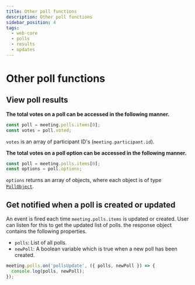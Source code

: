 ```yaml
---
title: Other poll functions
description: Other poll functions
sidebar_position: 4
tags:
  - web-core
  - polls
  - results
  - updates
---
```


# Other poll functions

## View poll results

**The total votes on a poll can be accessed in the following manner.**

```ts
const poll = meeting.polls.items[0];
const votes = poll.voted;
```

`votes` is an array of participant ID's (`meeting.participant.id`).

**The total votes on a poll option can be accessed in the following manner.**

```ts
const poll = meeting.polls.items[0];
const options = poll.options;
```

`options` returns an array of objects, where each object is of type
[`PollObject`](./introduction).

## Get notified when a poll is created or updated

An event is fired each time `meeting.polls.items` is updated or created. User
can listen for this to get the updated list of polls. the response object
contains the following properties.

- `polls`: List of all polls.
- `newPoll`: A boolean variable which is true when a new poll has been created.

```ts
meeting.polls.on('pollsUpdate', ({ polls, newPoll }) => {
  console.log(polls, newPoll);
});
```

<head>
  <title>Web Core Other poll functions</title>
</head>
